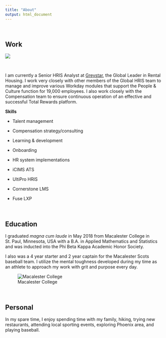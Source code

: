 ```yaml
---
title: "About"
output: html_document
---
```


\ 

## Work

![](Greystar.jpg)

\


I am currently a Senior HRIS Analyst at [Greystar](https://www.greystar.com/){target="_blank"}, the Global Leader in Rental Housing. I work very closely with other members of the Global HRIS team to manage and improve various Workday modules that support the People & Culture function for 19,000 employees. I also work closely with the Compensation team to ensure continuous operation of an effective and successful Total Rewards platform. 

**Skills**


* Talent management

* Compensation strategy/consulting

* Learning & development 

* Onboarding

* HR system implementations

* iCIMS ATS

* UltiPro HRIS

* Cornerstone LMS

* Fuse LXP



\


## Education

I graduated _magna cum laude_ in May 2018 from Macalester College in St. Paul, Minnesota, USA with a B.A. in Applied Mathematics and Statistics and was inducted into the Phi Beta Kappa Academic Honor Society.

I also was a 4 year starter and 2 year captain for the Macalester Scots baseball team. I utilize the mental toughness developed during my time as an athlete to approach my work with grit and purpose every day.

![Macalester College](macalesterOldMain.jpg)

\ 

## Personal

In my spare time, I enjoy spending time with my family, hiking, trying new restaurants, attending local sporting events, exploring Phoenix area, and playing baseball. 


